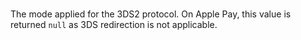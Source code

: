   

  
<ResponseField name="SecureMode" type="string" default="  
**Default value:** ">    
The mode applied for the 3DS2 protocol. On Apple Pay, this value is returned `null` as 3DS redirection is not applicable.   

<Expandable title="properties">  

</Expandable> 
</ResponseField>